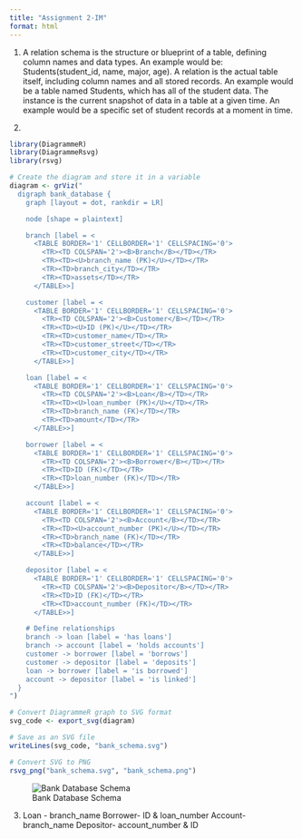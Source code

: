 ```yaml
---
title: "Assignment 2-IM"
format: html
---
```


1.  A relation schema is the structure or blueprint of a table, defining column names and data types. An example would be: Students(student_id, name, major, age). A relation is the actual table itself, including column names and all stored records. An example would be a table named Students, which has all of the student data. The instance is the current snapshot of data in a table at a given time. An example would be a specific set of student records at a moment in time.

2.  

```r
library(DiagrammeR)
library(DiagrammeRsvg)
library(rsvg)

# Create the diagram and store it in a variable
diagram <- grViz("
  digraph bank_database {
    graph [layout = dot, rankdir = LR]

    node [shape = plaintext]

    branch [label = <
      <TABLE BORDER='1' CELLBORDER='1' CELLSPACING='0'>
        <TR><TD COLSPAN='2'><B>Branch</B></TD></TR>
        <TR><TD><U>branch_name (PK)</U></TD></TR>
        <TR><TD>branch_city</TD></TR>
        <TR><TD>assets</TD></TR>
      </TABLE>>]

    customer [label = <
      <TABLE BORDER='1' CELLBORDER='1' CELLSPACING='0'>
        <TR><TD COLSPAN='2'><B>Customer</B></TD></TR>
        <TR><TD><U>ID (PK)</U></TD></TR>
        <TR><TD>customer_name</TD></TR>
        <TR><TD>customer_street</TD></TR>
        <TR><TD>customer_city</TD></TR>
      </TABLE>>]

    loan [label = <
      <TABLE BORDER='1' CELLBORDER='1' CELLSPACING='0'>
        <TR><TD COLSPAN='2'><B>Loan</B></TD></TR>
        <TR><TD><U>loan_number (PK)</U></TD></TR>
        <TR><TD>branch_name (FK)</TD></TR>
        <TR><TD>amount</TD></TR>
      </TABLE>>]

    borrower [label = <
      <TABLE BORDER='1' CELLBORDER='1' CELLSPACING='0'>
        <TR><TD COLSPAN='2'><B>Borrower</B></TD></TR>
        <TR><TD>ID (FK)</TD></TR>
        <TR><TD>loan_number (FK)</TD></TR>
      </TABLE>>]

    account [label = <
      <TABLE BORDER='1' CELLBORDER='1' CELLSPACING='0'>
        <TR><TD COLSPAN='2'><B>Account</B></TD></TR>
        <TR><TD><U>account_number (PK)</U></TD></TR>
        <TR><TD>branch_name (FK)</TD></TR>
        <TR><TD>balance</TD></TR>
      </TABLE>>]

    depositor [label = <
      <TABLE BORDER='1' CELLBORDER='1' CELLSPACING='0'>
        <TR><TD COLSPAN='2'><B>Depositor</B></TD></TR>
        <TR><TD>ID (FK)</TD></TR>
        <TR><TD>account_number (FK)</TD></TR>
      </TABLE>>]

    # Define relationships
    branch -> loan [label = 'has loans']
    branch -> account [label = 'holds accounts']
    customer -> borrower [label = 'borrows']
    customer -> depositor [label = 'deposits']
    loan -> borrower [label = 'is borrowed']
    account -> depositor [label = 'is linked']
  }
")

# Convert DiagrammeR graph to SVG format
svg_code <- export_svg(diagram)

# Save as an SVG file
writeLines(svg_code, "bank_schema.svg")

# Convert SVG to PNG
rsvg_png("bank_schema.svg", "bank_schema.png")

```

![Bank Database Schema](bank_schema.png)

3.  Loan - branch_name Borrower- ID & loan_number Account- branch_name Depositor- account_number & ID
